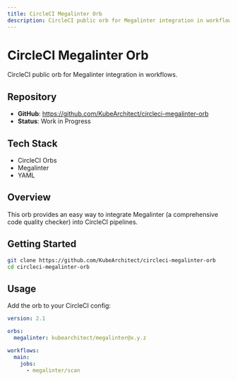 ```yaml
---
title: CircleCI Megalinter Orb
description: CircleCI public orb for Megalinter integration in workflows
---
```


# CircleCI Megalinter Orb

CircleCI public orb for Megalinter integration in workflows.

## Repository

- **GitHub**: https://github.com/KubeArchitect/circleci-megalinter-orb
- **Status**: Work in Progress

## Tech Stack

- CircleCI Orbs
- Megalinter
- YAML

## Overview

This orb provides an easy way to integrate Megalinter (a comprehensive code quality checker) into CircleCI pipelines.

## Getting Started

```bash
git clone https://github.com/KubeArchitect/circleci-megalinter-orb
cd circleci-megalinter-orb
```

## Usage

Add the orb to your CircleCI config:

```yaml
version: 2.1

orbs:
  megalinter: kubearchitect/megalinter@x.y.z

workflows:
  main:
    jobs:
      - megalinter/scan
```
